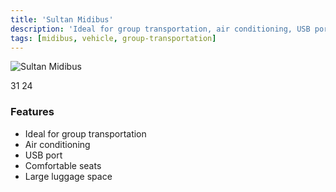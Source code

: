 ```yaml
---
title: 'Sultan Midibus'
description: 'Ideal for group transportation, air conditioning, USB port, comfortable seats, midibus with large luggage space.'
tags: [midibus, vehicle, group-transportation]
---
```


<img
  src="https://res.cloudinary.com/djzzikcey/image/upload/v1749822400/momtur_uploads/fb8i1lkwzjhommkutrl6.jpg"
  alt="Sultan Midibus"
/>

<CardGroup>
  <Card title="Passenger Capacity">
    31
  </Card>
  <Card title="Luggage Capacity">
    24
  </Card>
</CardGroup>

### Features

- Ideal for group transportation
- Air conditioning
- USB port
- Comfortable seats
- Large luggage space